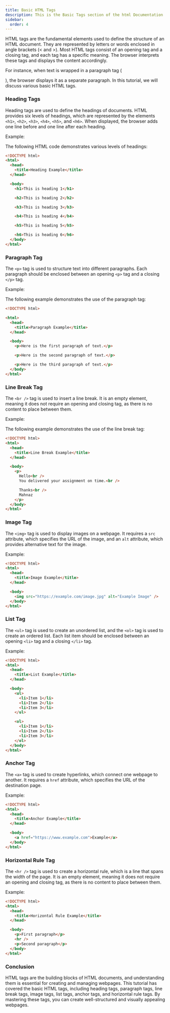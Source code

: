 ```yaml
---
title: Basic HTML Tags
description: This is the Basic Tags section of the html Documentation
sidebar:
  order: 4
---
```


HTML tags are the fundamental elements used to define the structure of an HTML document. They are represented by letters or words enclosed in angle brackets (< and >). Most HTML tags consist of an opening tag and a closing tag, and each tag has a specific meaning. The browser interprets these tags and displays the content accordingly.

For instance, when text is wrapped in a paragraph tag (<p></p>), the browser displays it as a separate paragraph. In this tutorial, we will discuss various basic HTML tags.

### Heading Tags

Heading tags are used to define the headings of documents. HTML provides six levels of headings, which are represented by the elements `<h1>`, `<h2>`, `<h3>`, `<h4>`, `<h5>`, and `<h6>`. When displayed, the browser adds one line before and one line after each heading.

Example:

The following HTML code demonstrates various levels of headings:

```html
<!DOCTYPE html>
<html>
  <head>
    <title>Heading Example</title>
  </head>

  <body>
    <h1>This is heading 1</h1>

    <h2>This is heading 2</h2>

    <h3>This is heading 3</h3>

    <h4>This is heading 4</h4>

    <h5>This is heading 5</h5>

    <h6>This is heading 6</h6>
  </body>
</html>
```

### Paragraph Tag

The `<p>` tag is used to structure text into different paragraphs. Each paragraph should be enclosed between an opening `<p>` tag and a closing `</p>` tag.

Example:

The following example demonstrates the use of the paragraph tag:

```html
<!DOCTYPE html>

<html>
  <head>
    <title>Paragraph Example</title>
  </head>

  <body>
    <p>Here is the first paragraph of text.</p>

    <p>Here is the second paragraph of text.</p>

    <p>Here is the third paragraph of text.</p>
  </body>
</html>
```

### Line Break Tag

The `<br />` tag is used to insert a line break. It is an empty element, meaning it does not require an opening and closing tag, as there is no content to place between them.

Example:

The following example demonstrates the use of the line break tag:

```html
<!DOCTYPE html>
<html>
  <head>
    <title>Line Break Example</title>
  </head>

  <body>
    <p>
      Hello<br />
      You delivered your assignment on time.<br />

      Thanks<br />
      Mahnaz
    </p>
  </body>
</html>
```

### Image Tag

The `<img>` tag is used to display images on a webpage. It requires a `src` attribute, which specifies the URL of the image, and an `alt` attribute, which provides alternative text for the image.

Example:

```html
<!DOCTYPE html>
<html>
  <head>
    <title>Image Example</title>
  </head>

  <body>
    <img src="https://example.com/image.jpg" alt="Example Image" />
  </body>
</html>
```

### List Tag

The `<ul>` tag is used to create an unordered list, and the `<ol>` tag is used to create an ordered list. Each list item should be enclosed between an opening `<li>` tag and a closing `</li>` tag.

Example:

```html
<!DOCTYPE html>
<html>
  <head>
    <title>List Example</title>
  </head>

  <body>
    <ul>
      <li>Item 1</li>
      <li>Item 2</li>
      <li>Item 3</li>
    </ul>

    <ol>
      <li>Item 1</li>
      <li>Item 2</li>
      <li>Item 3</li>
    </ol>
  </body>
</html>
```

### Anchor Tag

The `<a>` tag is used to create hyperlinks, which connect one webpage to another. It requires a `href` attribute, which specifies the URL of the destination page.

Example:

```html
<!DOCTYPE html>
<html>
  <head>
    <title>Anchor Example</title>
  </head>

  <body>
    <a href="https://www.example.com">Example</a>
  </body>
</html>
```

### Horizontal Rule Tag

The `<hr />` tag is used to create a horizontal rule, which is a line that spans the width of the page. It is an empty element, meaning it does not require an opening and closing tag, as there is no content to place between them.

Example:

```html
<!DOCTYPE html>
<html>
  <head>
    <title>Horizontal Rule Example</title>
  </head>

  <body>
    <p>First paragraph</p>
    <hr />
    <p>Second paragraph</p>
  </body>
</html>
```

### Conclusion

HTML tags are the building blocks of HTML documents, and understanding them is essential for creating and managing webpages. This tutorial has covered the basic HTML tags, including heading tags, paragraph tags, line break tags, image tags, list tags, anchor tags, and horizontal rule tags. By mastering these tags, you can create well-structured and visually appealing webpages.
